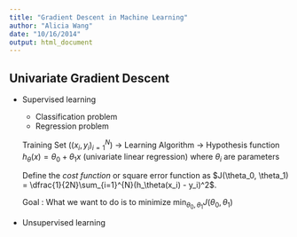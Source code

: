 ```yaml
---
title: "Gradient Descent in Machine Learning"
author: "Alicia Wang"
date: "10/16/2014"
output: html_document
---
```


## Univariate Gradient Descent 

- Supervised learning
    * Classification problem
    * Regression problem
    
    Training Set ($(x_i, y_i)_{i=1}^N$) -> Learning Algorithm -> Hypothesis function $h_\theta (x) = \theta_0 + \theta_1 x$ (univariate linear regression) where $\theta_i$ are parameters
    
    Define the _cost function_ or square error function as $J(\theta_0, \theta_1) = \dfrac{1}{2N}\sum_{i=1}^{N}(h_\theta(x_i) - y_i)^2$. 
    
    Goal : What we want to do is to minimize $\min_{\theta_0, \theta_1} J(\theta_0, \theta_1)$
- Unsupervised learning


